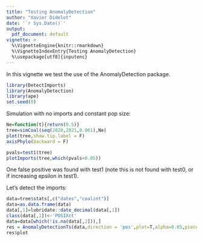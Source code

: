 ```yaml
---
title: "Testing AnomalyDetection"
author: "Xavier Didelot"
date: '`r Sys.Date()`'
output:
  pdf_document: default
vignette: >
  %\VignetteEngine{knitr::rmarkdown}
  %\VignetteIndexEntry{Testing AnomalyDetection}
  %\usepackage[utf8]{inputenc}
---
```


In this vignette we test the use of the AnomalyDetection package.

```r
library(DetectImports)
library(AnomalyDetection)
library(ape)
set.seed(0)
```

Simulation with no imports and constant pop size:

```r
Ne=function(t){return(0.5)}
tree=simCoal(seq(2020,2021,0.001),Ne)
plot(tree,show.tip.label = F)
axisPhylo(backward = F)
```

```r
pvals=test1(tree)
plotImports(tree,which(pvals<0.05))
```

One false positive was found with test1 (note this is not found with test0, or if increasing epsilon in test1).

Let's detect the imports:

```r
data=tree$stats[,c("dates","coalint")]
data=as.data.frame(data)
data[,1]=lubridate::date_decimal(data[,1])
class(data[,1])<-'POSIXct'
data=data[which(!is.na(data[,2])),]
res = AnomalyDetectionTs(data,direction = 'pos',plot=T,alpha=0.05,piecewise_median_period_weeks = 5,longterm = T)
res$plot
```
